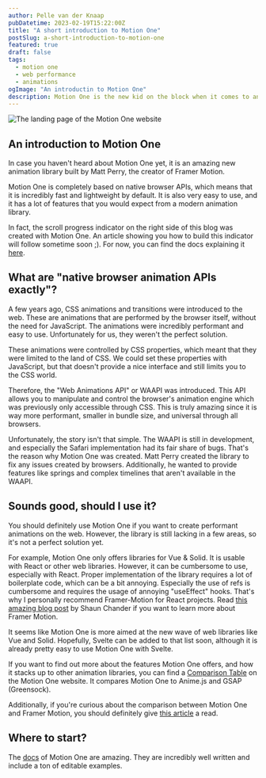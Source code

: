 ```yaml
---
author: Pelle van der Knaap
pubDatetime: 2023-02-19T15:22:00Z
title: "A short introduction to Motion One"
postSlug: a-short-introduction-to-motion-one
featured: true
draft: false
tags:
  - motion one
  - web performance
  - animations
ogImage: "An introductin to Motion One"
description: Motion One is the new kid on the block when it comes to animation libraries. It is based on native browser APIs, which makes it incredibly fast and lightweight. In this article, I'll give you a short introduction to Motion One, and explain why you should use it.
---
```



<Image
  src={LandingImage}
  alt="The landing page of the Motion One website"
  full
  eager
/>

## An introduction to Motion One

In case you haven't heard about Motion One yet, it is an amazing new animation library built by Matt Perry, the creator of Framer Motion.

Motion One is completely based on native browser APIs, which means that it is incredibly fast and lightweight by default.
It is also very easy to use, and it has a lot of features that you would expect from a modern animation library.

In fact, the scroll progress indicator on the right side of this blog was created with Motion One.
An article showing you how to build this indicator will follow sometime soon ;).
For now, you can find the docs explaining it [here](https://motion.dev/dom/scroll).

## What are "native browser animation APIs exactly"?

A few years ago, CSS animations and transitions were introduced to the web. These are animations that are performed by the browser itself, without the need for JavaScript.
The animations were incredibly performant and easy to use. Unfortunately for us, they weren't the perfect solution.

These animations were controlled by CSS properties, which meant that they were limited to the land of CSS.
We could set these properties with JavaScript, but that doesn't provide a nice interface and still limits you to the CSS world.

Therefore, the "Web Animations API" or WAAPI was introduced.
This API allows you to manipulate and control the browser's animation engine which was previously only accessible through CSS.
This is truly amazing since it is way more performant, smaller in bundle size, and universal through all browsers.

Unfortunately, the story isn't that simple. The WAAPI is still in development, and especially the Safari implementation had its fair share of bugs.
That's the reason why Motion One was created. Matt Perry created the library to fix any issues created by browsers.
Additionally, he wanted to provide features like springs and complex timelines that aren't available in the WAAPI.

## Sounds good, should I use it?

You should definitely use Motion One if you want to create performant animations on the web.
However, the library is still lacking in a few areas, so it's not a perfect solution yet.

For example, Motion One only offers libraries for Vue & Solid.
It is usable with React or other web libraries.
However, it can be cumbersome to use, especially with React.
Proper implementation of the library requires a lot of boilerplate code, which can be a bit annoying.
Especially the use of refs is cumbersome and requires the usage of annoying "useEffect" hooks.
That's why I personally recommend Framer-Motion for React projects. Read [this amazing blog post](https://www.shaunchander.me/getting-started-with-framer-motion) by Shaun Chander if you want to learn more about Framer Motion.

It seems like Motion One is more aimed at the new wave of web libraries like Vue and Solid.
Hopefully, Svelte can be added to that list soon, although it is already pretty easy to use Motion One with Svelte.

If you want to find out more about the features Motion One offers, and how it stacks up to other animation libraries, you can find a [Comparison Table](https://motion.dev/guides/feature-comparison#comparison-table) on the Motion One website.
It compares Motion One to Anime.js and GSAP (Greensock).

Additionally, if you're curious about the comparison between Motion One and Framer Motion, you should definitely give [this article](https://motion.dev/blog/should-you-use-framer-motion-or-motion-one) a read.

## Where to start?

The [docs](https://motion.dev/guides/quick-start) of Motion One are amazing.
They are incredibly well written and include a ton of editable examples.
